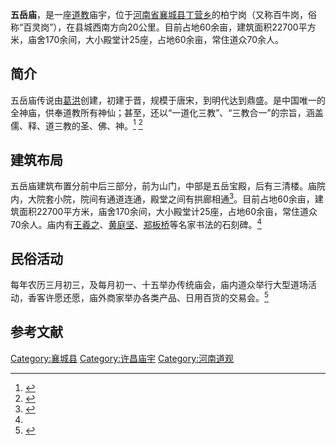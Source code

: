 '''五岳庙'''，是一座[[道教|道教]]庙宇，位于[[河南省|河南省]][[襄城县|襄城县]][[丁营乡|丁营乡]]的柏宁岗（又称百牛岗，俗称“百灵岗”），在县城西南方向20公里。目前占地60余亩，建筑面积22700平方米，庙舍170余间，大小殿堂计25座，占地60余亩，常住道众70余人。

== 简介 ==
五岳庙传说由[[葛洪|葛洪]]创建，初建于晋，规模于唐宋，到明代达到鼎盛。是中国唯一的全神庙，供奉道教所有神仙；甚至，还以“一道化三教”、“三教合一”的宗旨，涵盖儒、释、道三教的圣、佛、神。<ref name="zf">{{cite web |title=丁营乡 - 旅游名胜 |url=http://www.xiangchengxian.gov.cn/zjxc/002002/20160218/770f68e2-97f1-4c54-8b62-f64d1fc3b7ce.html |website=襄城县人民政府 |accessdate=2021-02-18 |archiveurl=https://web.archive.org/web/20210218071406/http://www.xiangchengxian.gov.cn/zjxc/002002/20160218/770f68e2-97f1-4c54-8b62-f64d1fc3b7ce.html |archivedate=2021-02-18}}</ref>
<ref name="zjw">{{cite web |title=许昌市襄城县五岳庙（道教） |url=http://hnsmzzjw.henan.gov.cn/2017/02-16/1247674.html |website=河南省民族宗教事务委员会 |accessdate=2021-02-18 |archiveurl=https://web.archive.org/web/20210218073214/http://hnsmzzjw.henan.gov.cn/2017/02-16/1247674.html |archivedate=2021-02-18}}</ref>

== 建筑布局 ==
五岳庙建筑布置分前中后三部分，前为山门，中部是五岳宝殿，后有三清楼。庙院内，大院套小院，院间有通道连通，殿堂之间有拱廊相通<ref name="dw">{{cite web |author1=襄城在线 |title=重点景区——百宁岗五岳庙 |url=http://www.xczx.gov.cn/show.asp?SortID=008008&ID=11242 |website=中共襄城县委宣传部 |accessdate=2021-02-18|archiveurl=https://web.archive.org/web/20210218074950/http://www.xczx.gov.cn/show.asp?SortID=008008&ID=11242 | archivedate=2021-02-18}}</ref>。目前占地60余亩，建筑面积22700平方米，庙舍170余间，大小殿堂计25座，占地60余亩，常住道众70余人。庙内有[[王羲之|王羲之]]、[[黄庭坚|黄庭坚]]、[[郑板桥|郑板桥]]等名家书法的石刻碑。<ref name="zf"></ref>

== 民俗活动 ==
每年农历三月初三，及每月初一、十五举办传统庙会，庙内道众举行大型道场活动，香客许愿还愿，庙外商家举办各类产品、日用百货的交易会。<ref name="大河报">{{cite news |author1=李红汛 |title=襄城县百灵岗五岳庙景区三月三庙会将开锣 |url=http://newpaper.dahe.cn/dhb/html/2017-03/28/content_132128.htm |accessdate=2021-02-18 |work=大河报 |date=2017-03-28|archiveurl=https://web.archive.org/web/20210218081700/http://newpaper.dahe.cn/dhb/html/2017-03/28/content_132128.htm |archivedate=2021-02-18}}</ref>

== 参考文献 ==
{{reflist}}

[[Category:襄城县|Category:襄城县]]
[[Category:许昌庙宇|Category:许昌庙宇]]
[[Category:河南道观|Category:河南道观]]